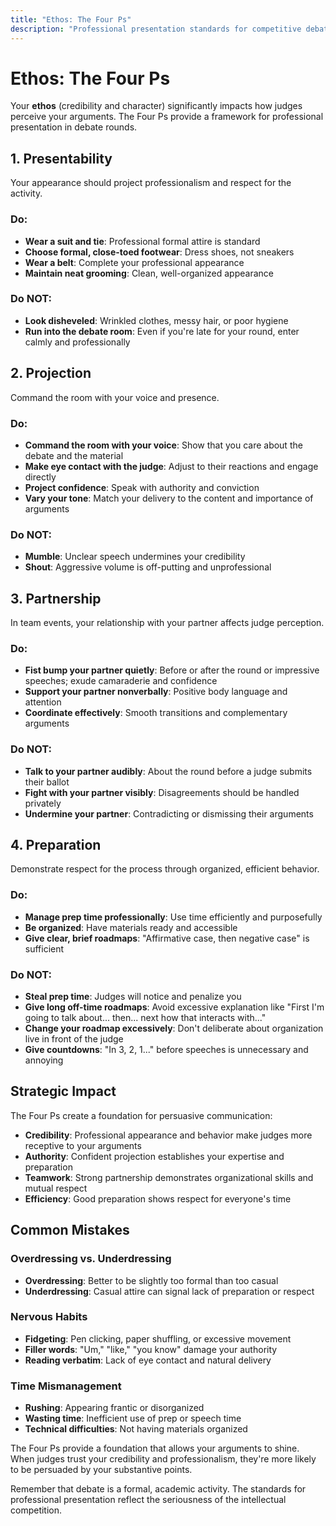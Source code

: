 ```yaml
---
title: "Ethos: The Four Ps"
description: "Professional presentation standards for competitive debate"
---
```


# Ethos: The Four Ps

Your **ethos** (credibility and character) significantly impacts how judges perceive your arguments. The Four Ps provide a framework for professional presentation in debate rounds.

## 1. Presentability

Your appearance should project professionalism and respect for the activity.

### Do:
- **Wear a suit and tie**: Professional formal attire is standard
- **Choose formal, close-toed footwear**: Dress shoes, not sneakers
- **Wear a belt**: Complete your professional appearance
- **Maintain neat grooming**: Clean, well-organized appearance

### Do NOT:
- **Look disheveled**: Wrinkled clothes, messy hair, or poor hygiene
- **Run into the debate room**: Even if you're late for your round, enter calmly and professionally

## 2. Projection

Command the room with your voice and presence.

### Do:
- **Command the room with your voice**: Show that you care about the debate and the material
- **Make eye contact with the judge**: Adjust to their reactions and engage directly
- **Project confidence**: Speak with authority and conviction
- **Vary your tone**: Match your delivery to the content and importance of arguments

### Do NOT:
- **Mumble**: Unclear speech undermines your credibility
- **Shout**: Aggressive volume is off-putting and unprofessional

## 3. Partnership

In team events, your relationship with your partner affects judge perception.

### Do:
- **Fist bump your partner quietly**: Before or after the round or impressive speeches; exude camaraderie and confidence
- **Support your partner nonverbally**: Positive body language and attention
- **Coordinate effectively**: Smooth transitions and complementary arguments

### Do NOT:
- **Talk to your partner audibly**: About the round before a judge submits their ballot
- **Fight with your partner visibly**: Disagreements should be handled privately
- **Undermine your partner**: Contradicting or dismissing their arguments

## 4. Preparation

Demonstrate respect for the process through organized, efficient behavior.

### Do:
- **Manage prep time professionally**: Use time efficiently and purposefully
- **Be organized**: Have materials ready and accessible
- **Give clear, brief roadmaps**: "Affirmative case, then negative case" is sufficient

### Do NOT:
- **Steal prep time**: Judges will notice and penalize you
- **Give long off-time roadmaps**: Avoid excessive explanation like "First I'm going to talk about... then... next how that interacts with..."
- **Change your roadmap excessively**: Don't deliberate about organization live in front of the judge
- **Give countdowns**: "In 3, 2, 1..." before speeches is unnecessary and annoying

## Strategic Impact

The Four Ps create a foundation for persuasive communication:

- **Credibility**: Professional appearance and behavior make judges more receptive to your arguments
- **Authority**: Confident projection establishes your expertise and preparation
- **Teamwork**: Strong partnership demonstrates organizational skills and mutual respect
- **Efficiency**: Good preparation shows respect for everyone's time

## Common Mistakes

### Overdressing vs. Underdressing
- **Overdressing**: Better to be slightly too formal than too casual
- **Underdressing**: Casual attire can signal lack of preparation or respect

### Nervous Habits
- **Fidgeting**: Pen clicking, paper shuffling, or excessive movement
- **Filler words**: "Um," "like," "you know" damage your authority
- **Reading verbatim**: Lack of eye contact and natural delivery

### Time Mismanagement
- **Rushing**: Appearing frantic or disorganized
- **Wasting time**: Inefficient use of prep or speech time
- **Technical difficulties**: Not having materials organized

The Four Ps provide a foundation that allows your arguments to shine. When judges trust your credibility and professionalism, they're more likely to be persuaded by your substantive points.

<Note>
Remember that debate is a formal, academic activity. The standards for professional presentation reflect the seriousness of the intellectual competition.
</Note>